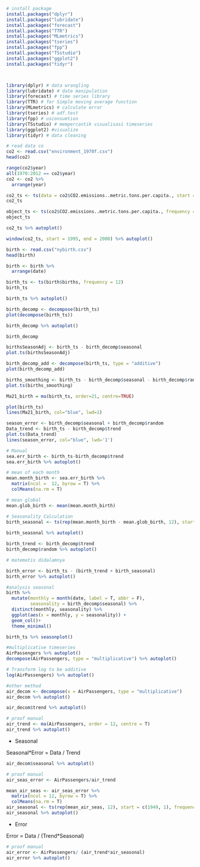 ```{r setup, include=FALSE}
# install package
install.packages("dplyr")
install.packages("lubridate")
install.packages("forecast")
install.packages("TTR")
install.packages("MLmetrics")
install.packages("tseries")
install.packages("fpp")
install.packages("TSstudio")
install.packages("ggplot2")
install.packages("tidyr")



library(dplyr) # data wrangling
library(lubridate) # date manipulation
library(forecast) # time series library
library(TTR) # for Simple moving average function
library(MLmetrics) # calculate error
library(tseries) # adf.test
library(fpp) # usconsumtion
library(TSstudio) # mempercantik visualisasi timeseries
library(ggplot2) #visualize
library(tidyr) # data cleaning
```

```{r}
# read data co
co2 <- read.csv("environment_1970f.csv")
head(co2)
```


```{r}
range(co2$year)
all(1970:2012 == co2$year)
co2 <- co2 %>% 
  arrange(year)
```

```{r}
co2_ts <- ts(data = co2$CO2.emissions..metric.tons.per.capita., start = 1970, frequency = 1)
co2_ts
```

```{r}
object_ts <- ts(co2$CO2.emissions..metric.tons.per.capita., frequency = 1)
object_ts
```
```{r}
co2_ts %>% autoplot()
```
```{r}
window(co2_ts, start = 1995, end = 2000) %>% autoplot()
```


```{r}
birth <- read.csv("nybirth.csv")
head(birth)
```
```{r}
birth <- birth %>% 
  arrange(date)

birth_ts <- ts(birth$births, frequency = 12)
birth_ts
```



```{r}
birth_ts %>% autoplot()
```


```{r}
birth_decomp <- decompose(birth_ts)
plot(decompose(birth_ts))
```

```{r}
birth_decomp %>% autoplot()

```

```{r}
birth_decomp
``` 


```{r}
birthsSeasonAdj <- birth_ts - birth_decomp$seasonal
plot.ts(birthsSeasonAdj)

```

```{r}
birth_decomp_add <- decompose(birth_ts, type = "additive")
plot(birth_decomp_add)
```



```{r}
births_smoothing <- birth_ts - birth_decomp$seasonal - birth_decomp$random
plot.ts(births_smoothing)
```
```{r}
Ma21_birth = ma(birth_ts, order=21, centre=TRUE)

plot(birth_ts)
lines(Ma21_birth, col="blue", lwd=1)
```
```{r}
season_error <- birth_decomp$seasonal + birth_decomp$random
Data_trend <- birth_ts - birth_decomp$trend
plot.ts(Data_trend)
lines(season_error, col="blue", lwd='1')
```
```{r}
# Manual
sea.err_birth <- birth_ts-birth_decomp$trend
sea.err_birth %>% autoplot()

# mean of each month
mean.month_birth <- sea.err_birth %>% 
  matrix(ncol =  12, byrow = T) %>% 
  colMeans(na.rm = T)

# mean global
mean.glob_birth <- mean(mean.month_birth)

# Seasonality Calculation
birth_seasonal <- ts(rep(mean.month_birth - mean.glob_birth, 12), start = start(birth_ts), frequency = 12)
 
birth_seasonal %>% autoplot()
```

```{r}
birth_trend <- birth_decomp$trend
birth_decomp$random %>% autoplot()

# matematis didalamnya

birth_error <- birth_ts - (birth_trend + birth_seasonal)
birth_error %>% autoplot()
```

```{r}
#analysis seasonal
birth %>% 
  mutate(monthly = month(date, label = T, abbr = F),
         seasonality = birth_decomp$seasonal) %>% 
  distinct(monthly, seasonality) %>% 
  ggplot(aes(x = monthly, y = seasonality)) +
  geom_col()+
  theme_minimal()
```
```{r}
birth_ts %>% seasonplot()
```

```{r}
#multiplicative timeseries
AirPassengers %>% autoplot()
decompose(AirPassengers, type = "multiplicative") %>% autoplot()
```
```{r}
# Transform log to be additive
log(AirPassengers) %>% autoplot()
```

```{r}
#other method
air_decom <- decompose(x = AirPassengers, type = "multiplicative")
air_decom %>% autoplot()
```


```{r}
air_decom$trend %>% autoplot()
```

```{r}
# proof manual
air_trend <- ma(AirPassengers, order = 12, centre = T)
air_trend %>% autoplot()
```

* Seasonal

Seasonal*Error = Data / Trend

```{r}
air_decom$seasonal %>% autoplot()
```


```{r}
# proof manual
air_seas_error <- AirPassengers/air_trend

mean_air_seas <- air_seas_error %>% 
  matrix(ncol = 12, byrow = T) %>% 
  colMeans(na.rm = T)
air_seasonal <- ts(rep(mean_air_seas, 12), start = c(1949, 1), frequency = 12)
air_seasonal %>% autoplot()
```
* Error

Error = Data / (Trend*Seasonal)

```{r}
# proof manual
air_error <- AirPassengers/ (air_trend*air_seasonal)
air_error %>% autoplot()
```






